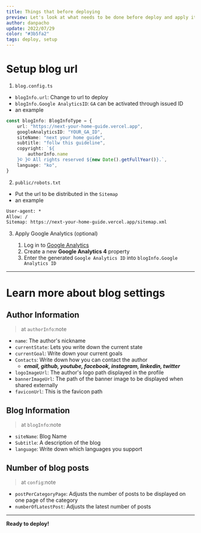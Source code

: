 ```yaml
---
title: Things that before deploying
preview: Let's look at what needs to be done before deploy and apply it
author: danpacho
update: 2022/07/29
color: "#3b5fa2"
tags: deploy, setup
---
```


# Setup blog url

1. `blog.config.ts`

-   `blogInfo.url`: Change to url to deploy
-   `blogInfo.Google AnalyticsID`: `GA` can be activated through issued ID
-   an example

```ts {2,3}
const blogInfo: BlogInfoType = {
    url: "https://next-your-home-guide.vercel.app",
    googleAnalyticsID: "YOUR_GA_ID",
    siteName: "next your home guide",
    subtitle: "follw this guideline",
    copyright: `${
        authorInfo.name
    }© }© All rights reserved ${new Date().getFullYear()}.`,
    language: "ko",
}
```

2. `public/robots.txt`

-   Put the url to be distributed in the `Sitemap`
-   an example

```txt {3}
User-agent: *
Allow: /
Sitemap: https://next-your-home-guide.vercel.app/sitemap.xml
```

3. Apply Google Analytics (optional)

    1. Log in to [Google Analytics](https://analytics.google.com)
    2. Create a new **Google Analytics 4** property
    3. Enter the generated `Google Analytics ID` into `blogInfo.Google Analytics ID`

---

# Learn more about blog settings

## Author Information

> at `authorInfo`:note

-   `name`: The author's nickname
-   `currentState`: Lets you write down the current state
-   `currentGoal`: Write down your current goals
-   `Contacts`: Write down how you can contact the author
    -   _**email, github, youtube, facebook, instagram, linkedin, twitter**_
-   `logoImageUrl`: The author's logo path displayed in the profile
-   `bannerImageUrl`: The path of the banner image to be displayed when shared externally
-   `faviconUrl`: This is the favicon path

## Blog Information

> at `blogInfo`:note

-   `siteName`: Blog Name
-   `Subtitle`: A description of the blog
-   `language`: Write down which languages you support

## Number of blog posts

> at `config`:note

-   `postPerCategoryPage`: Adjusts the number of posts to be displayed on one page of the category
-   `numberOfLatestPost`: Adjusts the latest number of posts

---

**Ready to deploy!**
